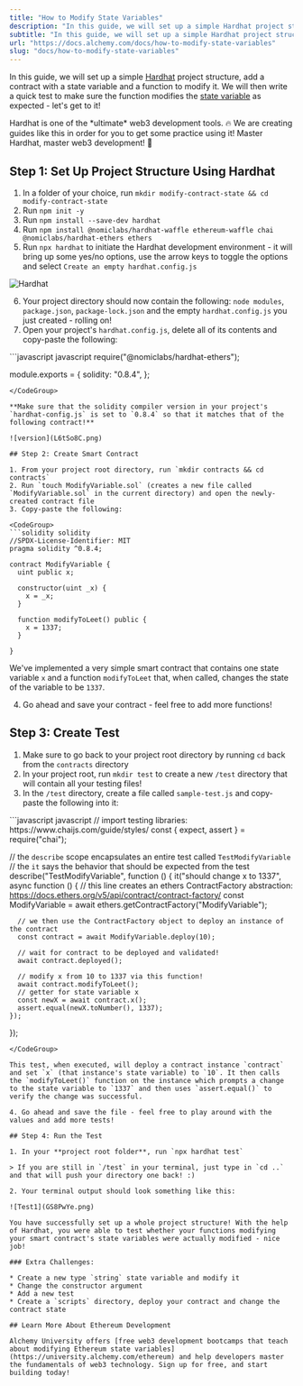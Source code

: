 ```yaml
---
title: "How to Modify State Variables"
description: "In this guide, we will set up a simple Hardhat project structure, add a contract with a state variable and a function to modify it. We will then write a quick test to make sure the function modifies the state variable as expected - let's get to it! 📘 Hardhat is one of the ultimate web3 development ..."
subtitle: "In this guide, we will set up a simple Hardhat project structure, add a contract with a state variable and a function to modify it. We will then write a quick test to make sure the function modifies the state variable as expected - let's get to it! 📘 Hardhat is one of the ultimate web3 development ..."
url: "https://docs.alchemy.com/docs/how-to-modify-state-variables"
slug: "docs/how-to-modify-state-variables"
---
```


In this guide, we will set up a simple [Hardhat](/docs/what-is-hardhat) project structure, add a contract with a state variable and a function to modify it. We will then write a quick test to make sure the function modifies the [state variable](/docs/what-is-ethereum) as expected - let's get to it!

<Info>
  Hardhat is one of the *ultimate* web3 development tools. 🔥 We are creating guides like this in order for you to get some practice using it! Master Hardhat, master web3 development! 🔨
</Info>

## Step 1: Set Up Project Structure Using Hardhat

1. In a folder of your choice, run `mkdir modify-contract-state && cd modify-contract-state`
2. Run `npm init -y`
3. Run `npm install --save-dev hardhat`
4. Run `npm install @nomiclabs/hardhat-waffle ethereum-waffle chai @nomiclabs/hardhat-ethers ethers`
5. Run `npx hardhat` to initiate the Hardhat development environment - it will bring up some yes/no options, use the arrow keys to toggle the options and select `Create an empty hardhat.config.js`

![Hardhat](Screen_Shot_2022-12-14_at_9.29.17_PM.png)

6. Your project directory should now contain the following: `node modules`, `package.json`, `package-lock.json` and the empty `hardhat.config.js` you just created - rolling on!
7. Open your project's `hardhat.config.js`, delete all of its contents and copy-paste the following:

<CodeGroup>
  ```javascript javascript
  require("@nomiclabs/hardhat-ethers");

  module.exports = {
    solidity: "0.8.4",
  };
  ```
</CodeGroup>

**Make sure that the solidity compiler version in your project's `hardhat-config.js` is set to `0.8.4` so that it matches that of the following contract!**

![version](L6tSo8C.png)

## Step 2: Create Smart Contract

1. From your project root directory, run `mkdir contracts && cd contracts`
2. Run `touch ModifyVariable.sol` (creates a new file called `ModifyVariable.sol` in the current directory) and open the newly-created contract file
3. Copy-paste the following:

<CodeGroup>
  ```solidity solidity
  //SPDX-License-Identifier: MIT
  pragma solidity ^0.8.4;

  contract ModifyVariable {
    uint public x;

    constructor(uint _x) {
      x = _x;
    }

    function modifyToLeet() public {
      x = 1337;
    }

  }
  ```
</CodeGroup>

We've implemented a very simple smart contract that contains one state variable `x` and a function `modifyToLeet` that, when called, changes the state of the variable to be `1337`.

4. Go ahead and save your contract - feel free to add more functions!

## Step 3: Create Test

1. Make sure to go back to your project root directory by running `cd` back from the `contracts` directory
2. In your project root, run `mkdir test` to create a new `/test` directory that will contain all your testing files!
3. In the `/test` directory, create a file called `sample-test.js` and copy-paste the following into it:

<CodeGroup>
  ```javascript javascript
  // import testing libraries: https://www.chaijs.com/guide/styles/ 
  const { expect, assert } = require("chai");

  // the `describe` scope encapsulates an entire test called `TestModifyVariable`
  // the `it` says the behavior that should be expected from the test
  describe("TestModifyVariable", function () {
    it("should change x to 1337", async function () {
      // this line creates an ethers ContractFactory abstraction: https://docs.ethers.org/v5/api/contract/contract-factory/
      const ModifyVariable = await ethers.getContractFactory("ModifyVariable");

      // we then use the ContractFactory object to deploy an instance of the contract
      const contract = await ModifyVariable.deploy(10);

      // wait for contract to be deployed and validated!
      await contract.deployed();

      // modify x from 10 to 1337 via this function!
      await contract.modifyToLeet();
      // getter for state variable x
      const newX = await contract.x();
      assert.equal(newX.toNumber(), 1337);
    });
  });
  ```
</CodeGroup>

This test, when executed, will deploy a contract instance `contract` and set `x` (that instance's state variable) to `10`. It then calls the `modifyToLeet()` function on the instance which prompts a change to the state variable to `1337` and then uses `assert.equal()` to verify the change was successful.

4. Go ahead and save the file - feel free to play around with the values and add more tests!

## Step 4: Run the Test

1. In your **project root folder**, run `npx hardhat test`

> If you are still in `/test` in your terminal, just type in `cd ..` and that will push your directory one back! :)

2. Your terminal output should look something like this:

![Test1](GS8PwYe.png)

You have successfully set up a whole project structure! With the help of Hardhat, you were able to test whether your functions modifying your smart contract's state variables were actually modified - nice job!

### Extra Challenges:

* Create a new type `string` state variable and modify it
* Change the constructor argument
* Add a new test
* Create a `scripts` directory, deploy your contract and change the contract state

## Learn More About Ethereum Development

Alchemy University offers [free web3 development bootcamps that teach about modifying Ethereum state variables](https://university.alchemy.com/ethereum) and help developers master the fundamentals of web3 technology. Sign up for free, and start building today!
